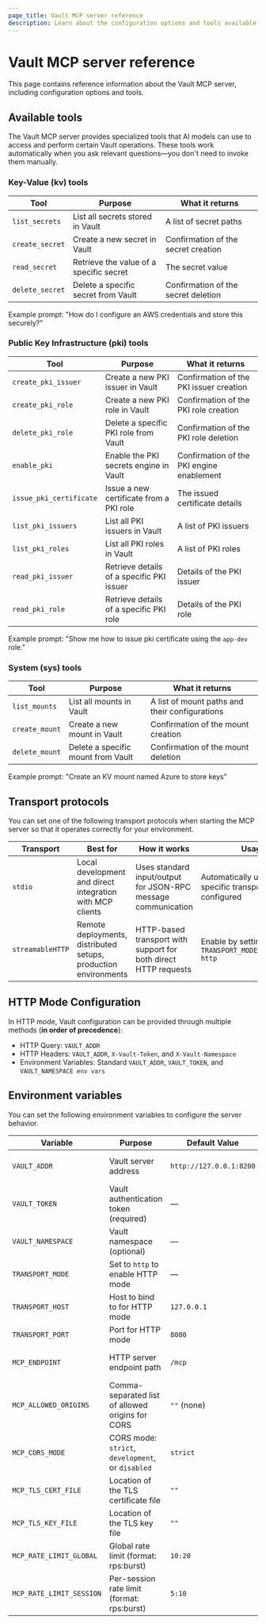 ```yaml
---
page_title: Vault MCP server reference
description: Learn about the configuration options and tools available for the Vault MCP server.
---
```


# Vault MCP server reference

This page contains reference information about the Vault MCP server, including configuration options and tools.

## Available tools

The Vault MCP server provides specialized tools that AI models can use to access and perform certain Vault operations. These tools work automatically when you ask relevant questions—you don't need to invoke them manually.

### Key-Value (kv) tools

| Tool           | Purpose                                      | What it returns                                 |
|----------------|----------------------------------------------|-------------------------------------------------|
| `list_secrets` | List all secrets stored in Vault             | A list of secret paths                          |
| `create_secret`| Create a new secret in Vault                 | Confirmation of the secret creation             |
| `read_secret`  | Retrieve the value of a specific secret      | The secret value                                |
| `delete_secret`| Delete a specific secret from Vault          | Confirmation of the secret deletion             |

Example prompt: "How do I configure an AWS credentials and store this securely?"

### Public Key Infrastructure (pki) tools

| Tool                   | Purpose                                     | What it returns                                  |
|------------------------|---------------------------------------------|--------------------------------------------------|
| `create_pki_issuer`    | Create a new PKI issuer in Vault            | Confirmation of the PKI issuer creation          |
| `create_pki_role`      | Create a new PKI role in Vault              | Confirmation of the PKI role creation            |
| `delete_pki_role`      | Delete a specific PKI role from Vault       | Confirmation of the PKI role deletion            |
| `enable_pki`           | Enable the PKI secrets engine in Vault      | Confirmation of the PKI engine enablement        |
| `issue_pki_certificate`| Issue a new certificate from a PKI role     | The issued certificate details                   |
| `list_pki_issuers`     | List all PKI issuers in Vault               | A list of PKI issuers                            |
| `list_pki_roles`       | List all PKI roles in Vault                 | A list of PKI roles                              |
| `read_pki_issuer`      | Retrieve details of a specific PKI issuer   | Details of the PKI issuer                        |
| `read_pki_role`        | Retrieve details of a specific PKI role     | Details of the PKI role                          |

Example prompt: "Show me how to issue pki certificate using the `app-dev` role."

### System (sys) tools

| Tool | Purpose | What it returns |
|------|---------|-----------------|
| `list_mounts`  | List all mounts in Vault                    | A list of mount paths and their configurations  |
| `create_mount` | Create a new mount in Vault                 | Confirmation of the mount creation              |
| `delete_mount` | Delete a specific mount from Vault          | Confirmation of the mount deletion              |

Example prompt: "Create an KV mount named Azure to store keys"

## Transport protocols

You can set one of the following transport protocols when starting the MCP server so that it operates correctly for your environment. 

|   Transport      |   Best for                                                      |   How it works                                                                                |   Usage                                                          |
|------------------|-----------------------------------------------------------------|-----------------------------------------------------------------------------------------------|------------------------------------------------------------------|
| `stdio`          | Local development and direct integration with MCP clients       | Uses standard input/output for JSON-RPC message communication                                 | Automatically used when no specific transport mode is configured |
| `streamableHTTP` | Remote deployments, distributed setups, production environments | HTTP-based transport with support for both direct HTTP requests                               | Enable by setting `TRANSPORT_MODE=streamable-http`               |

## HTTP Mode Configuration

In HTTP mode, Vault configuration can be provided through multiple methods (**in order of precedence**):

- HTTP Query: `VAULT_ADDR`
- HTTP Headers: `VAULT_ADDR`, `X-Vault-Token`, and `X-Vault-Namespace`
- Environment Variables: Standard `VAULT_ADDR`, `VAULT_TOKEN`, and `VAULT_NAMESPACE env vars`

## Environment variables

You can set the following environment variables to configure the server behavior.

| Variable                 | Purpose                                                      | Default Value             | Example                        | Options                                 |
|--------------------------|--------------------------------------------------------------|---------------------------|--------------------------------|-----------------------------------------|
| `VAULT_ADDR`             | Vault server address                                         | `http://127.0.0.1:8200`   | `http://vault.example.com:8200`| Any valid Vault server address          |
| `VAULT_TOKEN`            | Vault authentication token (required)                        | —                         | `s.xxxxxxxx`                   | Any valid Vault token                   |
| `VAULT_NAMESPACE`        | Vault namespace (optional)                                   | —                         | `admin`                        | Any valid Vault namespace               |
| `TRANSPORT_MODE`         | Set to `http` to enable HTTP mode                            | —                         | `http`                         | `http`                                  |
| `TRANSPORT_HOST`         | Host to bind to for HTTP mode                                | `127.0.0.1`               | `0.0.0.0`                      | Any valid IP address                    |
| `TRANSPORT_PORT`         | Port for HTTP mode                                           | `8080`                    | `3000`                         | Any valid port number                   |
| `MCP_ENDPOINT`           | HTTP server endpoint path                                    | `/mcp`                    | `/api/mcp`                     | Any valid endpoint path                 |
| `MCP_ALLOWED_ORIGINS`    | Comma-separated list of allowed origins for CORS             | `""` (none)               | `http://vault.example.com:8200`| Comma-separated list of origins or `""` |
| `MCP_CORS_MODE`          | CORS mode: `strict`, `development`, or `disabled`            | `strict`                  | `development`                  | `strict`, `development`, `disabled`     |
| `MCP_TLS_CERT_FILE`      | Location of the TLS certificate file                         | `""`                      | `/path/to/cert.pem`            | Any valid file path                     |
| `MCP_TLS_KEY_FILE`       | Location of the TLS key file                                 | `""`                      | `/path/to/key.pem`             | Any valid file path                     |
| `MCP_RATE_LIMIT_GLOBAL`  | Global rate limit (format: rps:burst)                        | `10:20`                   | `100:200`                      | Any valid rps:burst value               |
| `MCP_RATE_LIMIT_SESSION` | Per-session rate limit (format: rps:burst)                   | `5:10`                    | `20:40`                        | Any valid rps:burst value               |
